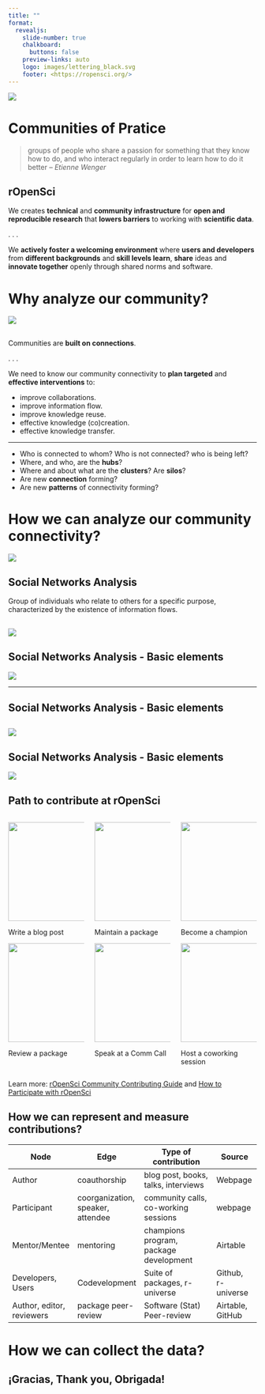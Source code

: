 ```yaml
---
title: ""
format:
  revealjs: 
    slide-number: true
    chalkboard: 
      buttons: false
    preview-links: auto
    logo: images/lettering_black.svg
    footer: <https://ropensci.org/>
---
```


![](images/presentacion.svg)

# Communities of Pratice

> groups of people who share a 
passion for something that they know 
how to do, and who interact regularly 
in order to learn how to do it better -- _Etienne Wenger_

## rOpenSci

We creates __technical__ and __community infrastructure__ for __open and reproducible research__ that __lowers barriers__ to working with __scientific data__. 

. . .

We __actively foster a welcoming environment__ where __users and developers__ from __different backgrounds__ and __skill levels learn__, __share__ ideas and __innovate together__ openly through shared norms and software.

# Why analyze our community?

![](images/question_dos.png){.r-stretch}

## 

Communities are __built on connections__. 

. . .

We need to know our community connectivity to __plan targeted__ and __effective interventions__ to:

::: {.incremental}
- improve collaborations.
- improve information flow.
- improve knowledge reuse.
- effective knowledge (co)creation.
- effective knowledge transfer.
:::

---

::: {.incremental}
- Who is connected to whom? Who is not connected? who is being left?
- Where, and who, are the __hubs__?
- Where and about what are the __clusters__? Are __silos__?
- Are new __connection__ forming?
- Are new __patterns__ of connectivity forming?
:::


# How we can analyze our community connectivity?

![](images/coneccion_dos.png){.r-stretch}

## Social Networks Analysis

Group of individuals who relate to others for a specific purpose, characterized by the existence of information flows.

![](images/red_1.svg){.r-stretch}
---

## Social Networks Analysis - Basic elements

![](images/red_2.svg){.r-stretch}

---

## Social Networks Analysis - Basic elements

![](images/red_3.svg){.r-stretch}
---

## Social Networks Analysis - Basic elements

![](images/red_4.svg){.r-stretch}

## Path to contribute at rOpenSci {.smaller}

::: columns

::: {.column width="33%"}
![](images/escribiendo.png){height="200"}


Write a blog post



![](images/telescopio.png){.fragment height="200"}

Review a package
:::

::: {.column width="33%"}

![](images/engranajes.png){.fragment height="200"}

Maintain a package

![](images/hablar.png){.fragment height="200"}

Speak at a Comm Call 

:::

::: {.column width="33%"}
![](images/champion.png){.fragment height="200"}

Become a champion

![](images/idea.png){.fragment height="200"}

Host a coworking session

:::

:::

::: footer
Learn more: [rOpenSci Community Contributing Guide](https://contributing.ropensci.org/) and [How to Participate with rOpenSci](https://ropensci.org/blog/2022/09/13/contributing-ropensci/)
:::

## How we can represent and measure contributions? {.smaller}

|Node | Edge | Type of contribution | Source |
|-----|------|----------------------|--------|
|Author | coauthorship| blog post, books, talks, interviews| Webpage |
|Participant | coorganization, speaker, attendee | community calls, co-working sessions| webpage |
|Mentor/Mentee | mentoring | champions program, package development| Airtable|
|Developers, Users | Codevelopment | Suite of packages, r-universe| Github, r-universe |
|Author, editor, reviewers |package peer-review|Software (Stat) Peer-review|Airtable, GitHub |


# How we can collect the data?


## ¡Gracias, Thank you, Obrigada!

